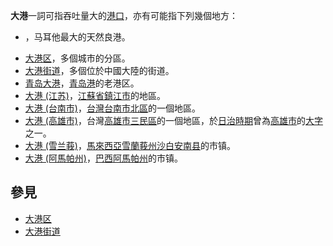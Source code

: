 '''大港'''一詞可指吞吐量大的[[港口|港口]]，亦有可能指下列幾個地方：
* {{tsl|en|Grand Harbour|大港 (马耳他)}}，马耳他最大的天然良港。
* [[大港区|大港区]]，多個城市的分區。
* [[大港街道|大港街道]]，多個位於中國大陸的街道。
* [[青岛大港|青岛大港]]，[[青岛港|青岛港]]的老港区。
* [[大港_(江苏)|大港 (江苏)]]，[[江蘇省|江蘇省]][[鎮江市|鎮江市]]的地區。
* [[大港_(台南市)|大港 (台南市)]]，[[台灣|台灣]][[台南市|台南市]][[北區_(臺南市)|北區]]的一個地區。
* [[大港_(高雄市)|大港 (高雄市)]]，台灣[[高雄市|高雄市]][[三民區|三民區]]的一個地區，於[[台灣日治時期|日治時期]]曾為[[高雄市_(州轄市)|高雄市]]的[[大字|大字]]之一。
* [[大港_(雪兰莪)|大港 (雪兰莪)]]，[[馬來西亞|馬來西亞]][[雪蘭莪州|雪蘭莪州]][[沙白安南县|沙白安南县]]的市镇。
* [[大港_(阿馬帕州)|大港 (阿馬帕州)]]，[[巴西|巴西]][[阿馬帕州|阿馬帕州]]的市镇。

== 參見 ==
* [[大港区|大港区]]
* [[大港街道|大港街道]]
{{disambig|D|cat=二字地名消歧義}}